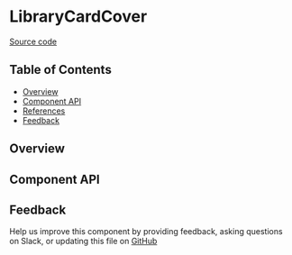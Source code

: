 
<Meta title="MDX/LibraryCardCover" of={stories} />

# LibraryCardCover

[Source code](https://github.com/leemonade/bubbles/tree/main/packages/components/library/LibraryCardCover)

## Table of Contents

- [Overview](#overview)
- [Component API](#component-api)
- [References](#references)
- [Feedback](#feedback)

## Overview

<Primary />

## Component API

<Controls />

## Feedback

Help us improve this component by providing feedback, asking questions on Slack, or updating this file on
[GitHub](https://github.com/leemonade/bubbles/edit/main/packages/components/library/LibraryCardCover.mdx)
